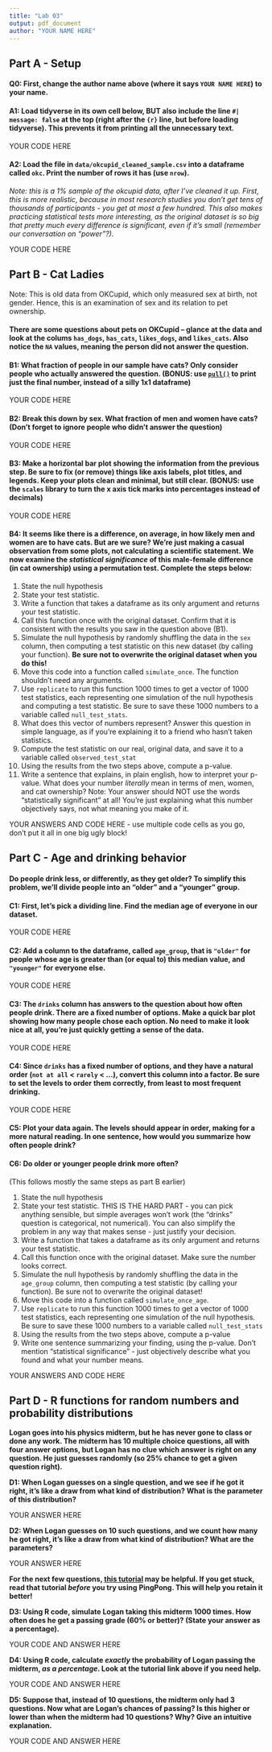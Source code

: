 ```yaml
---
title: "Lab 03"
output: pdf_document
author: "YOUR NAME HERE"
---
```


## Part A - Setup

#### Q0: First, change the author name above (where it says `YOUR NAME HERE`) to your name.

#### A1: Load tidyverse in its own cell below, BUT also include the line `#| message: false` at the top (right after the `{r}` line, but before loading tidyverse). This prevents it from printing all the unnecessary text.

YOUR CODE HERE

#### A2: Load the file in `data/okcupid_cleaned_sample.csv` into a dataframe called `okc`. Print the number of rows it has (use `nrow`).

*Note: this is a 1% sample of the okcupid data, after I've cleaned it up. First, this is more realistic, because in most research studies you don't get tens of thousands of participants - you get at most a few hundred. This also makes practicing statistical tests more interesting, as the original dataset is so big that pretty much every difference is significant, even if it's small (remember our conversation on "power"?).*

YOUR CODE HERE

## Part B - Cat Ladies

Note: This is old data from OKCupid, which only measured sex at birth, not gender. Hence, this is an examination of sex and its relation to pet ownership.

#### There are some questions about pets on OKCupid – glance at the data and look at the colums `has_dogs`, `has_cats`, `likes_dogs`, and `likes_cats`. Also notice the `NA` values, meaning the person did not answer the question.

#### B1: What fraction of people in our sample have cats? Only consider people who actually answered the question. (BONUS: use [`pull()`](https://www.statology.org/dplyr-pull/) to print just the final number, instead of a silly 1x1 dataframe)

YOUR CODE HERE

#### **B2:** Break this down by sex. What fraction of men and women have cats? (Don't forget to ignore people who didn't answer the question)

YOUR CODE HERE

#### **B3:** Make a horizontal bar plot showing the information from the previous step. Be sure to fix (or remove) things like axis labels, plot titles, and legends. Keep your plots clean and minimal, but still clear. (BONUS: use the `scales` library to turn the x axis tick marks into percentages instead of decimals)

YOUR CODE HERE

#### B4: It seems like there is a difference, on average, in how likely men and women are to have cats. But are we sure? We're just making a casual observation from some plots, not calculating a scientific statement. We now examine the *statistical significance* of this male-female difference (in cat ownership) using a permutation test. Complete the steps below:

1.  State the null hypothesis
2.  State your test statistic.
3.  Write a function that takes a dataframe as its only argument and returns your test statistic.
4.  Call this function once with the original dataset. Confirm that it is consistent with the results you saw in the question above (B1).
5.  Simulate the null hypothesis by randomly shuffling the data in the `sex` column, then computing a test statistic on this new dataset (by calling your function). **Be sure not to overwrite the original dataset when you do this!**
6.  Move this code into a function called `simulate_once`. The function shouldn't need any arguments.
7.  Use `replicate` to run this function 1000 times to get a vector of 1000 test statistics, each representing one simulation of the null hypothesis and computing a test statistic. Be sure to save these 1000 numbers to a variable called `null_test_stats`.
8.  What does this vector of numbers represent? Answer this question in simple language, as if you're explaining it to a friend who hasn't taken statistics.
9.  Compute the test statistic on our real, original data, and save it to a variable called `observed_test_stat`
10. Using the results from the two steps above, compute a p-value.
11. Write a sentence that explains, in plain english, how to interpret your p-value. What does your number *literally* mean in terms of men, women, and cat ownership? Note: Your answer should NOT use the words "statistically significant" at all! You're just explaining what this number objectively says, not what meaning you make of it.

YOUR ANSWERS AND CODE HERE - use multiple code cells as you go, don't put it all in one big ugly block!

## Part C - Age and drinking behavior

#### Do people drink less, or differently, as they get older? To simplify this problem, we'll divide people into an "older" and a "younger" group.

#### C1: First, let's pick a dividing line. Find the median age of everyone in our dataset.

YOUR CODE HERE

#### C2: Add a column to the dataframe, called `age_group`, that is `"older"` for people whose age is greater than (or equal to) this median value, and `"younger"` for everyone else.

YOUR CODE HERE

#### C3: The `drinks` column has answers to the question about how often people drink. There are a fixed number of options. Make a quick bar plot showing how many people chose each option. No need to make it look nice at all, you're just quickly getting a sense of the data.

YOUR CODE HERE

#### C4: Since `drinks` has a fixed number of options, and they have a natural order (`not at all` \< `rarely` \< ...), convert this column into a factor. Be sure to set the levels to order them correctly, from least to most frequent drinking.

YOUR CODE HERE

#### C5: Plot your data again. The levels should appear in order, making for a more natural reading. In one sentence, how would you summarize how often people drink?

#### C6: Do older or younger people drink more often?

(This follows mostly the same steps as part B earlier)

1.  State the null hypothesis
2.  State your test statistic. THIS IS THE HARD PART - you can pick anything sensible, but simple averages won't work (the "drinks" question is categorical, not numerical). You can also simplify the problem in any way that makes sense - just justify your decision.
3.  Write a function that takes a dataframe as its only argument and returns your test statistic.
4.  Call this function once with the original dataset. Make sure the number looks correct.
5.  Simulate the null hypothesis by randomly shuffling the data in the `age_group` column, then computing a test statistic (by calling your function). Be sure not to overwrite the original dataset!
6.  Move this code into a function called `simulate_once_age`.
7.  Use `replicate` to run this function 1000 times to get a vector of 1000 test statistics, each representing one simulation of the null hypothesis. Be sure to save these 1000 numbers to a variable called `null_test_stats`
8.  Using the results from the two steps above, compute a p-value
9.  Write one sentence summarizing your finding, using the p-value. Don't mention "statistical significance" - just objectively describe what you found and what your number means.

YOUR ANSWERS AND CODE HERE

## Part D - R functions for random numbers and probability distributions

**Logan goes into his physics midterm, but he has never gone to class or done any work. The midterm has 10 multiple choice questions, all with four answer options, but Logan has no clue which answer is right on any question. He just guesses randomly (so 25% chance to get a given question right).**

**D1: When Logan guesses on a single question, and we see if he got it right, it's like a draw from what kind of distribution? What is the parameter of this distribution?**

YOUR ANSWER HERE

**D2: When Logan guesses on 10 such questions, and we count how many he got right, it's like a draw from what kind of distribution? What are the parameters?**

YOUR ANSWER HERE

**For the next few questions, [this tutorial](https://www.geeksforgeeks.org/r-language/a-guide-to-dbinom-pbinom-qbinom-and-rbinom-in-r/) may be helpful. If you get stuck, read that tutorial *before* you try using PingPong. This will help you retain it better!**

**D3: Using R code, simulate Logan taking this midterm 1000 times. How often does he get a passing grade (60% or better)? (State your answer as a percentage).**

YOUR CODE AND ANSWER HERE

**D4: Using R code, calculate *exactly* the probability of Logan passing the midterm, *as a percentage*. Look at the tutorial link above if you need help.**

YOUR CODE AND ANSWER HERE

**D5: Suppose that, instead of 10 questions, the midterm only had 3 questions. Now what are Logan's chances of passing? Is this higher or lower than when the midterm had 10 questions? Why? Give an intuitive explanation.**

YOUR CODE AND ANSWER HERE
